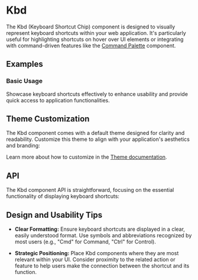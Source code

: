 
<Meta of={KbdStories} />

# Kbd
The Kbd (Keyboard Shortcut Chip) component is designed to visually represent keyboard shortcuts within your web application.
It's particularly useful for highlighting shortcuts on hover over UI elements or integrating with command-driven features like the [Command Palette](/docs/components/elements/command-palette) component.
## Examples
### Basic Usage
Showcase keyboard shortcuts effectively to enhance usability and provide quick access to application functionalities.
<ToggleCanvas of={KbdStories.Basic} storybook="components-elements-kbd--basic" />

## Theme Customization
The Kbd component comes with a default theme designed for clarity and readability. Customize this theme to align with your application's aesthetics and branding:

<ThemeRender theme={kbdTheme} />

Learn more about how to customize in the [Theme documentation](/docs/theme/getting-started).

## API
The Kbd component API is straightforward, focusing on the essential functionality of displaying keyboard shortcuts:
<PropsTable name="Kbd" />

## Design and Usability Tips

- **Clear Formatting:** Ensure keyboard shortcuts are displayed in a clear, easily understood format.
Use symbols and abbreviations recognized by most users (e.g., "Cmd" for Command, "Ctrl" for Control).

- **Strategic Positioning:** Place Kbd components where they are most relevant within your UI.
Consider proximity to the related action or feature to help users make the connection between the shortcut and its function.

